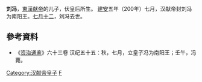 '''刘冯'''{{BD|2世纪||200年|8月9日|catIdx=L}}，[[東漢|東漢]][[汉献帝|献帝]]的儿子，伏皇后所生。
[[建安|建安]]五年（200年）七月，汉献帝封刘冯为南阳王。[[七月十二|七月十二]]，刘冯去世。

==參考資料==
*《[[资治通鉴|资治通鉴]]》六十三卷 汉纪五十五：秋，七月，立皇子冯为南阳王；壬午，冯薨。

{{漢朝人物小作品}}

[[Category:汉献帝皇子|Category:汉献帝皇子]]
[[Category:刘姓|F]]
